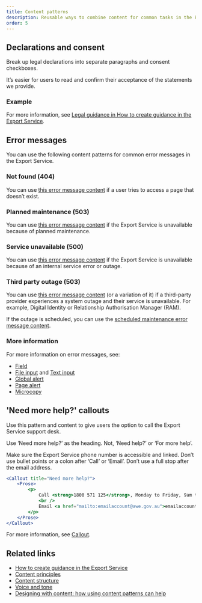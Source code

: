 ```yaml
---
title: Content patterns
description: Reusable ways to combine content for common tasks in the Export Service.
order: 5
---
```


## Declarations and consent

Break up legal declarations into separate paragraphs and consent checkboxes.

It’s easier for users to read and confirm their acceptance of the statements we provide.

### Example

For more information, see [Legal guidance in How to create guidance in the Export Service](/guides/how-to-write-guidance/how-to-present-guidance#legal-guidance).

<BackToTop />

## Error messages

You can use the following content patterns for common error messages in the Export Service.

### Not found (404)

You can use [this error message content](/storybook/index.html?path=/story/templates-error-page--not-found) if a user tries to access a page that doesn’t exist.

### Planned maintenance (503)

You can use [this error message content](/storybook/index.html?path=/story/templates-error-page--maintenance) if the Export Service is unavailable because of planned maintenance.

### Service unavailable (500)

You can use [this error message content](/storybook/index.html?path=/story/templates-error-page--server-error) if the Export Service is unavailable because of an internal service error or outage.

### Third party outage (503)

You can use [this error message content](/storybook/index.html?path=/story/templates-error-page--third-party) (or a variation of it) if a third-party provider experiences a system outage and their service is unavailable. For example, Digital Identity or Relationship Authorisation Manager (RAM).

If the outage is scheduled, you can use the [scheduled maintenance error message content](/storybook/index.html?path=/story/templates-error-page--third-party).

### More information

For more information on error messages, see:

- [Field](/components/fields)
- [File input](/components/file-input) and [Text input](/components/text-input)
- [Global alert](/components/global-alert)
- [Page alert](/components/page-alert)
- [Microcopy](/content/content-styles#microcopy)

<BackToTop />

## 'Need more help?' callouts

Use this pattern and content to give users the option to call the Export Service support desk.

Use ‘Need more help?’ as the heading. Not, ‘Need help?’ or ‘For more help’.

Make sure the Export Service phone number is accessible and linked. Don’t use bullet points or a colon after ‘Call’ or ‘Email’. Don’t use a full stop after the email address.

```jsx live enableProse
<Callout title="Need more help?">
	<Prose>
		<p>
			Call <strong>1800 571 125</strong>, Monday to Friday, 9am to 5pm AEST
			<br />
			Email <a href="mailto:emailaccount@awe.gov.au">emailaccount@awe.gov.au</a>
		</p>
	</Prose>
</Callout>
```

For more information, see [Callout](/components/callout).

<BackToTop />

## Related links

- [How to create guidance in the Export Service](/guides/how-to-write-guidance)
- [Content principles](/content/content-principles)
- [Content structure](/content/content-structure)
- [Voice and tone](/content/voice-and-tone)
- [Designing with content: how using content patterns can help](https://gathercontent.com/blog/designing-with-content-how-using-content-patterns-can-help)

<BackToTop />
